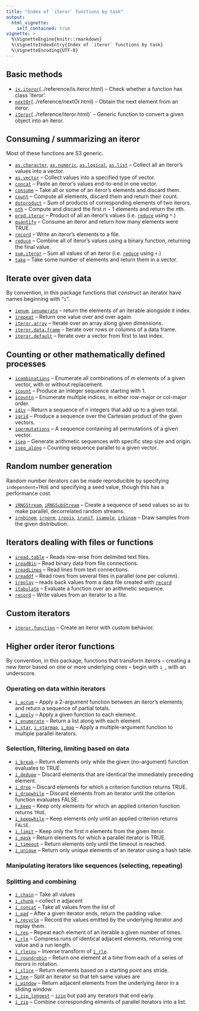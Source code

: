 ```yaml
---
title: "Index of `iteror` functions by task"
output:
  html_vignette:
    self_contained: true
vignette: >
  %\VignetteEngine{knitr::rmarkdown}
  %\VignetteIndexEntry{Index of `iteror` functions by task}
  %\VignetteEncoding{UTF-8}
---
```


## Basic methods

* [`is.iteror`](../reference/is.iteror.html)(../reference/is.iteror.html) -- Check whether a function has class 'iteror'.
* [`nextOr`](../reference/nextOr.html)(../reference/nextOr.html) -- Obtain the next element from an iteror.
* [`iteror`](../reference/iteror.html)(../reference/iteror.html)` -- Generic function to convert a given  object into an iteror.

## Consuming / summarizing an iteror

Most of these functions are S3 generic.

* [`as.character`](../reference/as.vector.iteror.html), [`as.numeric`](../reference/as.list.html), [`as.logical`](../reference/as.vector.iteror.html), [`as.list`](../reference/as.logical.html) -- Collect all an iteror's values into a vector.
* [`as.vector`](../reference/as.vector.iteror.html) -- Collect values into a specified type of vector.
* [`concat`](../reference/concat.html) -- Paste an iteror's values end-to-end in one vector.
* [`consume`](../reference/consume.html) -- Take all or some of an iteror's elements and discard them.
* [`count`](../reference/count.html) -- Compute all elements, discard them and return their count.
* [`dotproduct`](../reference/dotproduct.html) -- Sum of products of corresponding elements of two iterors.
* [`nth`](../reference/nth.html) -- Compute and discard the first $n-1$ elements and return the $n$th.
* [`prod.iteror`](../reference/reduce.html) -- Product of all an iteror's values (i.e. [`reduce`](../reference/reduce.html) using `*`.)
* [`quantify`](../reference/quantify.html) -- Consume an iteror and return how many elements were TRUE.
* [`record`](../reference/record.html) -- Write an iteror's elements to a file.
* [`reduce`](../reference/reduce.html) -- Combine all of iteror's values using a binary function, returning the final value.
* [`sum.iteror`](../reference/reduce.html) -- Sum all values of an iteror (i.e. [`reduce`](../reference/reduce.html) using `+`.)
* [`take`](../reference/take.html) -- Take some number of elements and return them in a vector.

## Iterate over given data

By convention, in this package functions that _construct_ an iterator have names beginning with "`i`".

* [`ienum`](../reference/ienumerate.html), [`ienumerate`](../reference/ienumerate.html) -- return the elements of an iterable alongside it  index.
* [`irepeat`](../reference/irepeat.html) -- Return one value over and over again.
* [`iteror.array`](../reference/iteror.html) -- Iterate over an array along given dimensions.
* [`iteror.data.frame`](../reference/iteror.html) -- Iterate over rows or columns of a data frame.
* [`iteror.default`](../reference/iteror.html) -- Iterate over a vector from first to last index.

## Counting or other mathematically defined processes

* [`icombinations`](../reference/icombinations.html) -- Enumerate all combinations of $m$ elements of a given vector, with or without replacement.
* [`icount`](../reference/icount.html) -- Produce an integer sequence starting with 1.
* [`icountn`](../reference/icount.html) -- Enumerate multiple indices, in either row-major or col-major order.
* [`idiv`](../reference/idiv.html) -- Return a sequence of $n$ integers that add up to a given total.
* [`igrid`](../reference/igrid.html) -- Produce a sequence over the Cartesian product of the given vectors.
* [`ipermutations`](../reference/ipermutations.html) -- A sequence containing all permutations of a given vector.
* [`iseq`](../reference/iseq.html) -- Generate arithmetic sequences with specific step size and origin.
* [`iseq_along`](../reference/iseq.html) -- Counting sequence parallel to a given vector.


## Random number generation

Random number iterators can be made reproducible by specifying `independent=TRUE` and specifying a seed value, though this has a performance cost.

* [`iRNGStream`](../reference/iRNGStream.html), [`iRNGSubStream`](../reference/iRNGSubStream.html) -- Create a sequence of seed values so as to make parallel, decorrelated random streams.
* [`irnbinom`](../reference/rng.html), [`irnorm`](../reference/rng.html), [`irpois`](../reference/rng.html), [`irunif`](../reference/rng.html), [`isample`](../reference/rng.html), [`irbinom`](../reference/rng.html) -- Draw samples from the given distribution.


## Iterators dealing with files or functions

* [`iread.table`](../reference/iread.table.html) -- Reads row-wise from delimited text files.
* [`ireadBin`](../reference/ireadBin.html) -- Read binary data from file connections.
* [`ireadLines`](../reference/ireadLines.html) -- Read lines from text connections.
* [`ireaddf`](../reference/ireaddf.html) -- Read rows from several files in parallel (one per column).
* [`ireplay`](../reference/record.html) -- reads back values from a data file created with [`record`](../reference/record.html)
* [`itabulate`](../reference/itabulate.html) -- Evaluate a function over an arithmetic sequence.
* [`record`](../reference/record.html) -- Write values from an iterator to a file.

## Custom iterators

* [`iteror.function`](../reference/iteror.function.html) -- Create an iteror with custom behavior.

## Higher order iteror functions

By convention, in this package, functions that transform iterors -- creating a new iteror based on one or more underlying ones -- begin with `i_`, with an underscore.

### Operating on data within iterators

* [`i_accum`](../reference/i_accum.html) -- Apply a 2-argument function between an iteror's elements, and return a sequence of partial totals.
* [`i_apply`](../reference/i_apply.html) -- Apply a given function to each element.
* [`i_enumerate`](../reference/i_enumerate.html) -- Return a list along with each element.
* [`i_star`](../reference/i_star.html), [`i_starmap`](../reference/i_starmap.html), [`i_map`](../reference/i_map.html)  -- Apply a multiple-argument function to multiple parallel iterators.

### Selection, filtering, limiting based on data

* [`i_break`](../reference/i_break.html) -- Return elements only while the given (no-argument) function evaluates to TRUE.
* [`i_dedupe`](../reference/i_dedupe.html) -- Discard elements that are identical the immediately preceding element.
* [`i_drop`](../reference/i_drop.html) -- Discard elements for which a criterion function returns TRUE.
* [`i_dropwhile`](../reference/i_dropwhile.html) -- Discard elements from an iterator until the criterion function evaluates FALSE.
* [`i_keep`](../reference/i_keep.html) -- Keep only elements for which an applied criterion function returns `TRUE`.
* [`i_keepwhile`](../reference/i_keepwhile.html) -- Keep elements only until an applied criterion returns `FALSE`.
* [`i_limit`](../reference/i_limit.html) -- Keep only the first $n$ elements from the given iteror.
* [`i_mask`](../reference/i_mask.html) -- Return elements for which a parallel iterator is TRUE.
* [`i_timeout`](../reference/i_timeout.html) -- Return elements only until the timeout is reached.
* [`i_unique`](../reference/i_unique.html) -- Return only unique elements of an iterator using a hash table.

### Manipulating iterators like sequences (selecting, repeating)



### Splitting and combining
* [`i_chain`](../reference/i_chain.html) -- Take all values
* [`i_chunk`](../reference/i_chunk.html) -- collect $n$ adjacent
* [`i_concat`](../reference/i_concat.html) -- Take all values from the list of
* [`i_pad`](../reference/i_pad.html) -- After a given iterator ends, return the padding value.
* [`i_recycle`](../reference/i_recycle.html) -- Record the values emitted by the underlying iterator and replay them.
* [`i_rep`](../reference/i_rep.html) -- Repeat each element of an iterable a given number of times.
* [`i_rle`](../reference/i_rle.html) -- Compress runs of identical adjacent elements, returning one value and a run length.
* [`i_rleinv`](../reference/i_rleinv.html) -- Inverse transform of [`i_rle`](../reference/i_rle.html).
* [`i_roundrobin`](../reference/i_roundrobin.html) -- Return one element at a time from each of a series of iterors in rotation.
* [`i_slice`](../reference/i_slice.html) -- Return elements based on a starting point ans stride.
* [`i_tee`](../reference/i_tee.html) -- Split an iterator so that teh same values are
* [`i_window`](../reference/i_window.html) -- Return adjacent elements from the underlying iteror in a sliding window.
* [`i_zip_longest`](../reference/i_zip_longest.html) -- [`izip`](../reference/izip.html) but pad any iterators that end early.
* [`i_zip`](../reference/i_zip.html) -- Combine corresponding elments of parallel iterators into a list.
